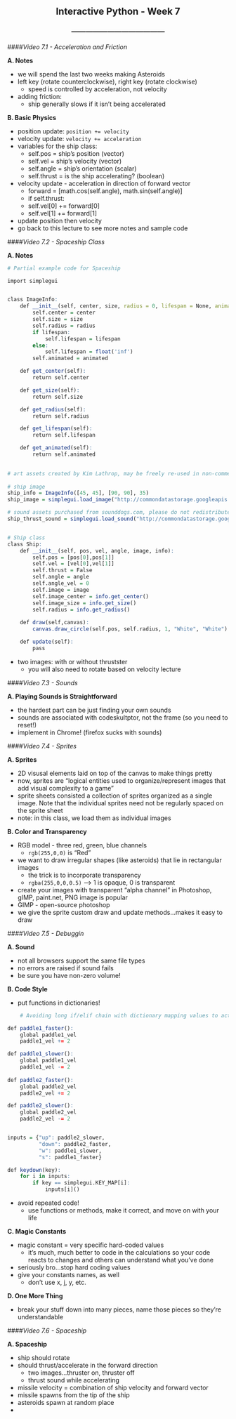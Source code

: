 <center> <h2>Interactive Python - Week 7</h2> </center>
<center> <h3>---------------------------------------</h3> </center>

####*Video 7.1 - Acceleration and Friction*

**A. Notes**

- we will spend the last two weeks making Asteroids
- left key (rotate counterclockwise), right key (rotate clockwise)
    - speed is controlled by acceleration, not velocity
- adding friction:
    - ship generally slows if it isn't being accelerated
    
**B. Basic Physics**

- position update: ```position += velocity```
- velocity update: ```velocity += acceleration```
- variables for the ship class:
    - self.pos = ship's position (vector)
    - self.vel = ship's velocity (vector)
    - self.angle = ship's orientation (scalar)
    - self.thrust = is the ship accelerating? (boolean)
- velocity update - acceleration in direction of forward vector
    - forward = [math.cos(self.angle), math.sin(self.angle)]
    - if self.thrust:
    -   self.vel[0] += forward[0]
    -   self.vel[1] += forward[1]
- update position then velocity
- go back to this lecture to see more notes and sample code

####*Video 7.2 - Spaceship Class*

**A. Notes**

```r
# Partial example code for Spaceship

import simplegui


class ImageInfo:
    def __init__(self, center, size, radius = 0, lifespan = None, animated = False):
        self.center = center
        self.size = size
        self.radius = radius
        if lifespan:
            self.lifespan = lifespan
        else:
            self.lifespan = float('inf')
        self.animated = animated

    def get_center(self):
        return self.center

    def get_size(self):
        return self.size

    def get_radius(self):
        return self.radius

    def get_lifespan(self):
        return self.lifespan

    def get_animated(self):
        return self.animated

    
# art assets created by Kim Lathrop, may be freely re-used in non-commercial projects, please credit Kim
    
# ship image
ship_info = ImageInfo([45, 45], [90, 90], 35)
ship_image = simplegui.load_image("http://commondatastorage.googleapis.com/codeskulptor-assets/lathrop/double_ship.png")

# sound assets purchased from sounddogs.com, please do not redistribute
ship_thrust_sound = simplegui.load_sound("http://commondatastorage.googleapis.com/codeskulptor-assets/sounddogs/thrust.mp3")


# Ship class
class Ship:
    def __init__(self, pos, vel, angle, image, info):
        self.pos = [pos[0],pos[1]]
        self.vel = [vel[0],vel[1]]
        self.thrust = False
        self.angle = angle
        self.angle_vel = 0
        self.image = image
        self.image_center = info.get_center()
        self.image_size = info.get_size()
        self.radius = info.get_radius()
        
    def draw(self,canvas):
        canvas.draw_circle(self.pos, self.radius, 1, "White", "White")

    def update(self):
        pass
```

- two images: with or without thrustster
    - you will also need to rotate based on velocity lecture

####*Video 7.3 - Sounds*

**A. Playing Sounds is Straightforward**

- the hardest part can be just finding your own sounds
- sounds are associated with codeskultptor, not the frame (so you need to reset!)
- implement in Chrome! (firefox sucks with sounds)

####*Video 7.4 - Sprites*

**A. Sprites**

- 2D visusal elements laid on top of the canvas to make things pretty
- now, sprites are "logical entities used to organize/represent images that add visual complexity to a game"
- sprite sheets consisted a collection of sprites organized as a single image. Note that the individual sprites need not be regularly spaced on the sprite sheet
- note: in this class, we load them as individual images

**B. Color and Transparency**

- RGB model - three red, green, blue channels
    - ```rgb(255,0,0)``` is "Red"
- we want to draw irregular shapes (like asteroids) that lie in rectangular images
    - the trick is to incorporate transparency
    - ```rgba(255,0,0,0.5)``` --> 1 is opaque, 0 is transparent
- create your images with transparent "alpha channel" in Photoshop, gIMP, paint.net, PNG image is popular
- GIMP - open-source photoshop
- we give the sprite custom draw and update methods...makes it easy to draw

####*Video 7.5 - Debuggin*

**A. Sound**

- not all browsers support the same file types
- no errors are raised if sound fails
- be sure you have non-zero volume!

**B. Code Style**

- put functions in dictionaries!

```r
    # Avoiding long if/elif chain with dictionary mapping values to actions

def paddle1_faster():
    global paddle1_vel
    paddle1_vel += 2

def paddle1_slower():
    global paddle1_vel
    paddle1_vel -= 2
    
def paddle2_faster():
    global paddle2_vel
    paddle2_vel += 2    

def paddle2_slower():
    global paddle2_vel
    paddle2_vel -= 2


inputs = {"up": paddle2_slower,
          "down": paddle2_faster,
          "w": paddle1_slower,
          "s": paddle1_faster}

def keydown(key):
    for i in inputs:
        if key == simplegui.KEY_MAP[i]:
            inputs[i]()
```

- avoid repeated code!
    - use functions or methods, make it correct, and move on with your life

**C. Magic Constants**

- magic constant = very specific hard-coded values
    - it's much, much better to code in the calculations so your code reacts to changes and others can understand what you've done
- seriously bro...stop hard coding values
- give your constants names, as well
    - don't use x, j, y, etc.
    
**D. One More Thing**

- break your stuff down into many pieces, name those pieces so they're understandable

####*Video 7.6 - Spaceship*

**A. Spaceship**

- ship should rotate
- should thrust/accelerate in the forward direction
    - two images...thruster on, thruster off
    - thrust sound while accelerating
- missile velocity = combination of ship velocity and forward vector
- missile spawns from the tip of the ship
- asteroids spawn at random place
- 